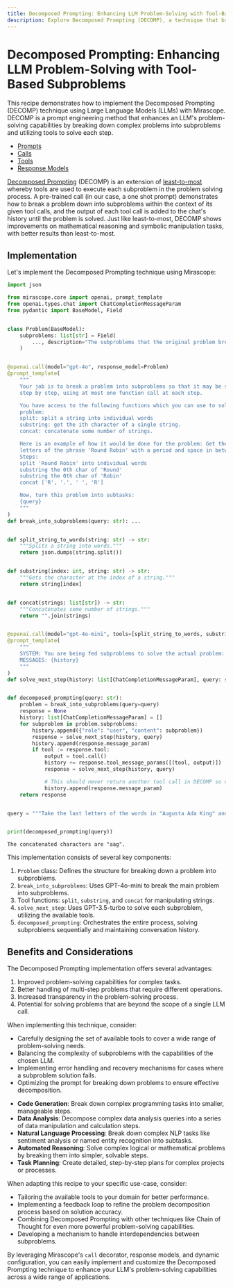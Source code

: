 ```yaml
---
title: Decomposed Prompting: Enhancing LLM Problem-Solving with Tool-Based Subproblems
description: Explore Decomposed Prompting (DECOMP), a technique that breaks down complex problems into smaller subproblems and utilizes tools to solve each step, enhancing an LLM's problem-solving capabilities.
---
```


# Decomposed Prompting: Enhancing LLM Problem-Solving with Tool-Based Subproblems

This recipe demonstrates how to implement the Decomposed Prompting (DECOMP) technique using Large Language Models (LLMs) with Mirascope. DECOMP is a prompt engineering method that enhances an LLM's problem-solving capabilities by breaking down complex problems into subproblems and utilizing tools to solve each step.

<Info title="Mirascope Concepts Used" collapsible={true} defaultOpen={false}>
<ul>
<li><a href="/docs/mirascope/learn/prompts/">Prompts</a></li>
<li><a href="/docs/mirascope/learn/calls/">Calls</a></li>
<li><a href="/docs/mirascope/learn/tools/">Tools</a></li>
<li><a href="/docs/mirascope/learn/response_models/">Response Models</a></li>
</ul>
</Info>

<Note title="Background">
<a href="https://arxiv.org/pdf/2210.02406">Decomposed Prompting</a> (DECOMP) is an extension of <a href="https://arxiv.org/abs/2205.10625">least-to-most</a> whereby tools are used to execute each subproblem in the problem solving process. A pre-trained call (in our case, a one shot prompt) demonstrates how to break a problem down into subproblems within the context of its given tool calls, and the output of each tool call is added to the chat's history until the problem is solved. Just like least-to-most, DECOMP shows improvements on mathematical reasoning and symbolic manipulation tasks, with better results than least-to-most.
</Note>

## Implementation

Let's implement the Decomposed Prompting technique using Mirascope:




```python
import json

from mirascope.core import openai, prompt_template
from openai.types.chat import ChatCompletionMessageParam
from pydantic import BaseModel, Field


class Problem(BaseModel):
    subproblems: list[str] = Field(
        ..., description="The subproblems that the original problem breaks down into"
    )


@openai.call(model="gpt-4o", response_model=Problem)
@prompt_template(
    """
    Your job is to break a problem into subproblems so that it may be solved
    step by step, using at most one function call at each step.

    You have access to the following functions which you can use to solve a
    problem:
    split: split a string into individual words
    substring: get the ith character of a single string.
    concat: concatenate some number of strings.

    Here is an example of how it would be done for the problem: Get the first two
    letters of the phrase 'Round Robin' with a period and space in between them.
    Steps:
    split 'Round Robin' into individual words
    substring the 0th char of 'Round'
    substring the 0th char of 'Robin'
    concat ['R', '.', ' ', 'R']

    Now, turn this problem into subtasks:
    {query}
    """
)
def break_into_subproblems(query: str): ...


def split_string_to_words(string: str) -> str:
    """Splits a string into words."""
    return json.dumps(string.split())


def substring(index: int, string: str) -> str:
    """Gets the character at the index of a string."""
    return string[index]


def concat(strings: list[str]) -> str:
    """Concatenates some number of strings."""
    return "".join(strings)


@openai.call(model="gpt-4o-mini", tools=[split_string_to_words, substring, concat])
@prompt_template(
    """
    SYSTEM: You are being fed subproblems to solve the actual problem: {query}
    MESSAGES: {history}
    """
)
def solve_next_step(history: list[ChatCompletionMessageParam], query: str): ...


def decomposed_prompting(query: str):
    problem = break_into_subproblems(query=query)
    response = None
    history: list[ChatCompletionMessageParam] = []
    for subproblem in problem.subproblems:
        history.append({"role": "user", "content": subproblem})
        response = solve_next_step(history, query)
        history.append(response.message_param)
        if tool := response.tool:
            output = tool.call()
            history += response.tool_message_params([(tool, output)])
            response = solve_next_step(history, query)

            # This should never return another tool call in DECOMP so don't recurse
            history.append(response.message_param)
    return response


query = """Take the last letters of the words in "Augusta Ada King" and concatenate them using a space."""


print(decomposed_prompting(query))
```

    The concatenated characters are "aag".


This implementation consists of several key components:

1. `Problem` class: Defines the structure for breaking down a problem into subproblems.
2. `break_into_subproblems`: Uses GPT-4o-mini to break the main problem into subproblems.
3. Tool functions: `split`, `substring`, and `concat` for manipulating strings.
4. `solve_next_step`: Uses GPT-3.5-turbo to solve each subproblem, utilizing the available tools.
5. `decomposed_prompting`: Orchestrates the entire process, solving subproblems sequentially and maintaining conversation history.

## Benefits and Considerations

The Decomposed Prompting implementation offers several advantages:

1. Improved problem-solving capabilities for complex tasks.
2. Better handling of multi-step problems that require different operations.
3. Increased transparency in the problem-solving process.
4. Potential for solving problems that are beyond the scope of a single LLM call.

When implementing this technique, consider:

- Carefully designing the set of available tools to cover a wide range of problem-solving needs.
- Balancing the complexity of subproblems with the capabilities of the chosen LLM.
- Implementing error handling and recovery mechanisms for cases where a subproblem solution fails.
- Optimizing the prompt for breaking down problems to ensure effective decomposition.

<Info title="Additional Real-World Applications">
<ul>
<li><b>Code Generation</b>: Break down complex programming tasks into smaller, manageable steps.</li>
<li><b>Data Analysis</b>: Decompose complex data analysis queries into a series of data manipulation and calculation steps.</li>
<li><b>Natural Language Processing</b>: Break down complex NLP tasks like sentiment analysis or named entity recognition into subtasks.</li>
<li><b>Automated Reasoning</b>: Solve complex logical or mathematical problems by breaking them into simpler, solvable steps.</li>
<li><b>Task Planning</b>: Create detailed, step-by-step plans for complex projects or processes.</li>
</ul>
</Info>

When adapting this recipe to your specific use-case, consider:

- Tailoring the available tools to your domain for better performance.
- Implementing a feedback loop to refine the problem decomposition process based on solution accuracy.
- Combining Decomposed Prompting with other techniques like Chain of Thought for even more powerful problem-solving capabilities.
- Developing a mechanism to handle interdependencies between subproblems.

By leveraging Mirascope's `call` decorator, response models, and dynamic configuration, you can easily implement and customize the Decomposed Prompting technique to enhance your LLM's problem-solving capabilities across a wide range of applications.
